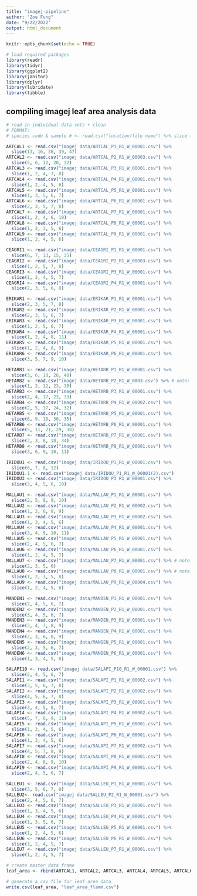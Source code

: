 ```yaml
---
title: "imagej-pipeline"
author: "Zoe Fung"
date: "9/22/2022"
output: html_document
---
```


```r
knitr::opts_chunk$set(echo = TRUE)
```

```r
# load required packages
library(readr)
library(tidyr)
library(ggplot2)
library(janitor)
library(dplyr)
library(lubridate)
library(tibble)
```

## compiling imagej leaf area analysis data
```r
# read in individual data sets + clean
# FORMAT:
# species code & sample # <- read.csv("location/file name") %>% slice (rows that contain the area data corresponding to the leaves)

ARTCAL1 <- read.csv("imagej data/ARTCAL_P1_R1_W_00001.csv") %>%
  slice(13, 16, 36, 39, 47)
ARTCAL2 <- read.csv("imagej data/ARTCAL_P2_R1_W_00003.csv") %>%
  slice(5, 6, 12, 20, 32)
ARTCAL3 <- read.csv("imagej data/ARTCAL_P3_R1_W_00001.csv") %>%
  slice(1, 2, 4, 7, 8)
ARTCAL4 <- read.csv("imagej data/ARTCAL_P4_R1_W_00001.csv") %>%
  slice(1, 2, 4, 5, 6)
ARTCAL5 <- read.csv("imagej data/ARTCAL_P5_R1_W_00001.csv") %>%
  slice(1, 3, 5, 6, 7)
ARTCAL6 <- read.csv("imagej data/ARTCAL_P6_R1_W_00001.csv") %>%
  slice(2, 3, 5, 7, 8)
ARTCAL7 <- read.csv("imagej data/ARTCAL_P7_R1_W_00001.csv") %>%
  slice(1, 2, 4, 6, 10)
ARTCAL8 <- read.csv("imagej data/ARTCAL_P8_R1_W_00001.csv") %>%
  slice(1, 2, 3, 5, 6)
ARTCAL9 <- read.csv("imagej data/ARTCAL_P9_R1_W_00001.csv") %>%
  slice(1, 2, 4, 5, 6)

CEAGRI1 <- read.csv("imagej data/CEAGRI_P1_R1_W_00001.csv") %>%
  slice(6, 7, 13, 15, 35)
CEAGRI2 <- read.csv("imagej data/CEAGRI_P2_R1_W_00003.csv") %>%
  slice(1, 2, 5, 7, 8)
CEAGRI3 <- read.csv("imagej data/CEAGRI_P3_R1_W_00001.csv") %>%
  slice(1, 2, 4, 5, 7)
CEAGRI4 <- read.csv("imagej data/CEAGRI_P4_R1_W_00001.csv") %>%
  slice(2, 3, 5, 6, 8)

ERIKAR1 <- read.csv("imagej data/ERIKAR_P1_R1_W_00001.csv") %>%
  slice(2, 3, 5, 7, 8)
ERIKAR2 <- read.csv("imagej data/ERIKAR_P2_R1_W_00001.csv") %>%
  slice(2, 3, 5, 6, 7)
ERIKAR3 <- read.csv("imagej data/ERIKAR_P3_R1_W_00001.csv") %>%
  slice(1, 2, 5, 6, 7)
ERIKAR4 <- read.csv("imagej data/ERIKAR_P4_R1_W_00001.csv") %>%
  slice(1, 2, 4, 8, 11)
ERIKAR5 <- read.csv("imagej data/ERIKAR_P5_R1_W_00001.csv") %>%
  slice(1, 2, 4, 8, 9)
ERIKAR6 <- read.csv("imagej data/ERIKAR_P6_R1_W_00001.csv") %>%
  slice(3, 5, 7, 9, 10)

HETARB1 <- read.csv("imagej data/HETARB_P1_R1_W_00001.csv") %>%
  slice(3, 6, 18, 26, 40)
HETARB2 <- read.csv("imagej data/HETARB_P2_R1_W_0003.csv") %>% # note: leaf 2 was connected to ruler; inaccurate measurement
  slice(1, 2, 12, 23, 30)
HETARB3 <- read.csv("imagej data/HETARB_P3_R1_W_00001.csv") %>%
  slice(2, 4, 17, 23, 33)
HETARB4 <- read.csv("imagej data/HETARB_P4_R1_W_00002.csv") %>%
  slice(2, 5, 17, 24, 32)
HETARB5 <- read.csv("imagej data/HETARB_P5_R1_W_00001.csv") %>%
  slice(6, 9, 16, 30, 35)
HETARB6 <- read.csv("imagej data/HETARB_P6_R1_W_00001.csv") %>%
  slice(5, 11, 21, 29, 38)
HETARB7 <- read.csv("imagej data/HETARB_P7_R1_W_00001.csv") %>%
  slice(2, 3, 8, 18, 34)
HETARB8 <- read.csv("imagej data/HETARB_P8_R1_W_00001.csv") %>%
  slice(3, 6, 9, 10, 11)

IRIDOU1 <- read.csv("imagej data/IRIDOU_P1_R1_W_00001.csv") %>%
  slice(6, 7, 8, 12)
IRIDOU1.1 <- read.csv("imagej data/IRIDOU_P1_R1_W_00001(2).csv") 
IRIDOU3 <- read.csv("imagej data/IRIDOU_P3_R1_W_00001.csv") %>%
  slice(3, 4, 5, 6, 10)

MALLAU1 <- read.csv("imagej data/MALLAU_P1_R1_W_00001.csv") %>%
  slice(2, 5, 8, 9, 10)
MALLAU2 <- read.csv("imagej data/MALLAU_P2_R1_W_00002.csv") %>%
  slice(1, 2, 6, 8, 9)
MALLAU3 <- read.csv("imagej data/MALLAU_P3_R1_W_00002.csv") %>%
  slice(1, 3, 4, 5, 6)
MALLAU4 <- read.csv("imagej data/MALLAU_P4_R1_W_00001.csv") %>%
  slice(3, 4, 9, 10, 11)
MALLAU5 <- read.csv("imagej data/MALLAU_P5_R1_W_00001.csv") %>%
  slice(2, 4, 5, 6, 7)
MALLAU6 <- read.csv("imagej data/MALLAU_P6_R1_W_00001.csv") %>%
  slice(1, 2, 4, 5, 7)
MALLAU7 <- read.csv("imagej data/MALLAU_P7_R1_W_00001.csv") %>% # note: missing measurement for leaf 4 (connected to the ruler)
  slice(2, 3, 5, 6)
MALLAU8 <- read.csv("imagej data/MALLAU_P8_R1_W_00001.csv") %>% # note: leaf 3 connected to ruler; measurement inaccurate
  slice(1, 2, 3, 5, 8)
MALLAU9 <- read.csv("imagej data/MALLAU_P9_R1_W_00004.csv") %>%
  slice(1, 2, 4, 5, 6)

MANDEN1 <- read.csv("imagej data/MANDEN_P1_R1_W_00001.csv") %>%
  slice(2, 4, 5, 6, 7)
MANDEN2 <- read.csv("imagej data/MANDEN_P2_R1_W_00001.csv") %>%
  slice(3, 4, 5, 6, 7)
MANDEN3 <- read.csv("imagej data/MANDEN_P3_R1_W_00001.csv") %>%
  slice(3, 4, 7, 8, 9)
MANDEN4 <- read.csv("imagej data/MANDEN_P4_R1_W_00001.csv") %>%
  slice(2, 3, 6, 8, 9)
MANDEN5 <- read.csv("imagej data/MANDEN_P5_R1_W_00001.csv") %>%
  slice(2, 3, 5, 6, 7)
MANDEN6 <- read.csv("imagej data/MANDEN_P6_R1_W_00001.csv") %>%
  slice(1, 3, 4, 5, 6)

SALAPI10 <- read.csv("imagej data/SALAPI_P10_R1_W_00001.csv") %>%
  slice(2, 4, 5, 6, 7)
SALAPI1 <- read.csv("imagej data/SALAPI_P1_R1_W_00002.csv") %>%
  slice(3, 5, 6, 7, 8)
SALAPI2 <- read.csv("imagej data/SALAPI_P2_R1_W_00002.csv") %>%
  slice(4, 5, 6, 7, 8)
SALAPI3 <- read.csv("imagej data/SALAPI_P3_R1_W_00001.csv") %>%
  slice(3, 4, 5, 6, 7) 
SALAPI4 <- read.csv("imagej data/SALAPI_P4_R1_W_00002.csv") %>%
  slice(5, 7, 8, 9, 11)
SALAPI5 <- read.csv("imagej data/SALAPI_P5_R1_W_00001.csv") %>%
  slice(1, 3, 4, 5, 6)
SALAPI6 <- read.csv("imagej data/SALAPI_P6_R1_W_00001.csv") %>%
  slice(1, 3, 4, 5, 6)
SALAPI7 <- read.csv("imagej data/SALAPI_P7_R1_W_00002.csv") %>%
  slice(4, 5, 7, 8, 9)
SALAPI8 <- read.csv("imagej data/SALAPI_P8_R1_W_00001.csv") %>%
  slice(2, 4, 8, 9, 10)
SALAPI9 <- read.csv("imagej data/SALAPI_P9_R1_W_00001.csv") %>%
  slice(2, 4, 5, 6, 7)

SALLEU1 <- read.csv("imagej data/SALLEU_P1_R1_W_00001.csv") %>%
  slice(3, 5, 6, 7, 8)
SALLEU2<- read.csv("imagej data/SALLEU_P2_R1_W_00001.csv") %>%
  slice(2, 4, 5, 6, 7)
SALLEU3 <- read.csv("imagej data/SALLEU_P3_R1_W_00001.csv") %>%
  slice(1, 3, 4, 5, 6)
SALLEU4 <- read.csv("imagej data/SALLEU_P4_R1_W_00001.csv") %>%
  slice(1, 3, 5, 6, 7)
SALLEU5 <- read.csv("imagej data/SALLEU_P5_R1_W_00001.csv") %>%
  slice(1, 2, 4, 5, 6)
SALLEU6 <- read.csv("imagej data/SALLEU_P6_R1_W_00001.csv") %>%
  slice(1, 2, 4, 5, 7)
SALLEU7 <- read.csv("imagej data/SALLEU_P7_R1_W_00001.csv") %>%
  slice(1, 2, 4, 5, 7)

# create master data frame 
leaf_area <- rbind(ARTCAL1, ARTCAL2, ARTCAL3, ARTCAL4, ARTCAL5, ARTCAL6, ARTCAL7, ARTCAL8, ARTCAL9, CEAGRI1, CEAGRI2, CEAGRI3, CEAGRI4, ERIKAR1, ERIKAR2, ERIKAR3, ERIKAR4, ERIKAR5, ERIKAR6, HETARB1, HETARB2, HETARB3, HETARB4, HETARB5, HETARB6, HETARB7, HETARB8, IRIDOU1, IRIDOU1.1, IRIDOU3, MALLAU1, MALLAU2, MALLAU3, MALLAU4, MALLAU5, MALLAU6, MALLAU7, MALLAU8, MALLAU9, MANDEN1, MANDEN2, MANDEN3, MANDEN4, MANDEN5, MANDEN6, SALAPI1, SALAPI2, SALAPI3, SALAPI4, SALAPI5, SALAPI6, SALAPI7, SALAPI8, SALAPI9, SALAPI10, SALLEU1, SALLEU2, SALLEU3, SALLEU4, SALLEU5, SALLEU6, SALLEU7)

# generate a csv file for leaf area data
write.csv(leaf_area, "leaf_area_flamm.csv")

```

